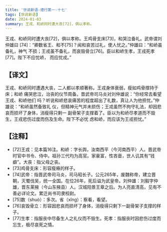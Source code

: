 ```yaml
---
title: '世说新语-德行第一-十七'
tags: [世说新语]
date: 2024-01-03
summary: 王戎、和峤同时遭大丧[72]，俱以孝称。
---
```


王戎、和峤同时遭大丧[72]，俱以孝称。王鸡骨支床[73]，和哭泣备礼。武帝谓刘仲雄曰
[74]：“卿数省王、和不[75]？闻和哀苦过礼，使人忧之。”仲雄曰：“和峤虽备礼，神气
不损；王戎虽不备礼，而哀毁骨立[76]。臣以和峤生孝，王戎死孝[77]。陛下不应忧峤，
而应忧戎。”

## 【译文】

王戎、和峤同时遭遇大丧，二人都以孝顺著称。王戎身体衰弱，瘦如鸡骨撑持于床；和峤
痛哭悲泣，治丧的仪节周备。晋武帝司马炎对刘仲雄说：“你经常去看望王戎、和峤他们
吗？听说和峤悲哀痛苦的程度超出了礼数，真让人为他担忧。”仲雄说：“和峤虽然备致礼
仪，但精神元气并未损伤；王戎虽然不拘守礼法，却因悲哀而损坏了身体，消瘦得只剩一
副骨架子支撑着了。臣以为和峤尽孝道而不毁生，王戎悲伤过度而伤及生命。陛下不必忧
虑和峤，而应该为王戎担忧。”

## 【注释】

- [72]王戎：见本篇16注。和峤：字长舆，汝南西平（今河南西平）人。晋武帝时官中书令、侍中。祖孙三代均为高官。家豪富，性吝啬，世人讥其有“钱癖”。大丧：指父母之丧。
- [73]鸡骨支床：形容瘦瘠的样子。
- [74]武帝：指晋武帝司马炎，司马昭长子。公元265年，废魏称帝，建立晋朝，灭蜀伐吴，统一全国。在位26年，死后谥为武皇帝。刘仲雄：刘毅字仲雄，晋东莱掖（今山东掖县）人。汉城阳景王章之后。为人亮直清高，见有不善必详论文。累迁尚书司隶校尉。
- [75]数（shuò）：多次。省（xǐng）：察看，看望。
- [76]哀毁骨立：形容因悲哀而损坏了身体，消瘦得只剩下一副骨架子支撑的样子。
- [77]生孝：指服丧中尽备生人之礼仪而不毁生。死孝：指服丧时因悲伤过度而忘生，极尽哀死之情。